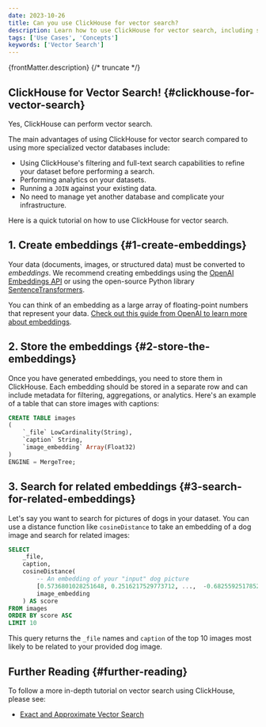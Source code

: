 ```yaml
---
date: 2023-10-26
title: Can you use ClickHouse for vector search?
description: Learn how to use ClickHouse for vector search, including storing embeddings and searching with distance functions like cosine similarity.
tags: ['Use Cases', 'Concepts']
keywords: ['Vector Search']
---
```


{frontMatter.description}
{/* truncate */}

## ClickHouse for Vector Search! {#clickhouse-for-vector-search}

Yes, ClickHouse can perform vector search.

The main advantages of using ClickHouse for vector search compared to using more specialized vector databases include:

- Using ClickHouse's filtering and full-text search capabilities to refine your dataset before performing a search.
- Performing analytics on your datasets.
- Running a `JOIN` against your existing data.
- No need to manage yet another database and complicate your infrastructure.

Here is a quick tutorial on how to use ClickHouse for vector search.

## 1. Create embeddings {#1-create-embeddings}

Your data (documents, images, or structured data) must be converted to _embeddings_. We recommend creating embeddings using the [OpenAI Embeddings API](https://platform.openai.com/docs/api-reference/embeddings) or using the open-source Python library [SentenceTransformers](https://www.sbert.net/).

You can think of an embedding as a large array of floating-point numbers that represent your data. [Check out this guide from OpenAI to learn more about embeddings](https://platform.openai.com/docs/guides/embeddings/what-are-embeddings).

## 2. Store the embeddings {#2-store-the-embeddings}

Once you have generated embeddings, you need to store them in ClickHouse. Each embedding should be stored in a separate row and can include metadata for filtering, aggregations, or analytics. Here's an example of a table that can store images with captions:

```sql
CREATE TABLE images
(
	`_file` LowCardinality(String),
	`caption` String,
	`image_embedding` Array(Float32)
)
ENGINE = MergeTree;
```

## 3. Search for related embeddings {#3-search-for-related-embeddings}

Let's say you want to search for pictures of dogs in your dataset. You can use a distance function like `cosineDistance` to take an embedding of a dog image and search for related images:

```sql
SELECT
    _file,
	caption,
	cosineDistance(
        -- An embedding of your "input" dog picture
        [0.5736801028251648, 0.2516217529773712, ...,  -0.6825592517852783],
        image_embedding
    ) AS score
FROM images
ORDER BY score ASC
LIMIT 10
```

This query returns the `_file` names and `caption` of the top 10 images most likely to be related to your provided dog image.

## Further Reading {#further-reading}

To follow a more in-depth tutorial on vector search using ClickHouse, please see:

- [Exact and Approximate Vector Search](https://clickhouse.com/docs/engines/table-engines/mergetree-family/annindexes)
